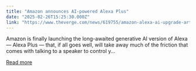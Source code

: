 ```yaml
---
title: "Amazon announces AI-powered Alexa Plus"
date: "2025-02-26T15:25:30.000Z"
link: "https://www.theverge.com/news/619755/amazon-alexa-ai-upgrade-artificial-intelligence-smart-assistant"
---
```


Amazon is finally launching the long-awaited generative AI version of Alexa — Alexa Plus — that, if all goes well, will take away much of the friction that comes with talking to a speaker to control y...

[Read more](https://www.theverge.com/news/619755/amazon-alexa-ai-upgrade-artificial-intelligence-smart-assistant)
